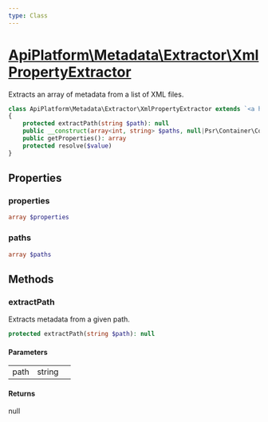 ```yaml
---
type: Class
---
```


# [ApiPlatform\Metadata\Extractor\XmlPropertyExtractor](/docs/v3.1/reference/Metadata/Extractor/XmlPropertyExtractor)

Extracts an array of metadata from a list of XML files.


```php
class ApiPlatform\Metadata\Extractor\XmlPropertyExtractor extends `<a href="/docs/v3.1/reference/Metadata/Extractor/AbstractPropertyExtractor">ApiPlatform\Metadata\Extractor\AbstractPropertyExtractor</a>` implements `<a href="/docs/v3.1/reference/Metadata/Extractor/PropertyExtractorInterface">ApiPlatform\Metadata\Extractor\PropertyExtractorInterface</a>`
{
    protected extractPath(string $path): null
    public __construct(array<int, string> $paths, null|Psr\Container\ContainerInterface $container)
    public getProperties(): array
    protected resolve($value)
}
```
## Properties
### properties

```php
array $properties
```



### paths

```php
array $paths
```



## Methods

### extractPath

Extracts metadata from a given path.

```php
protected extractPath(string $path): null
```

#### Parameters

<table><tbody>
<tr><td>path</td><td>string</td><td></td></tr>
</tbody>
</table>

#### Returns

null
